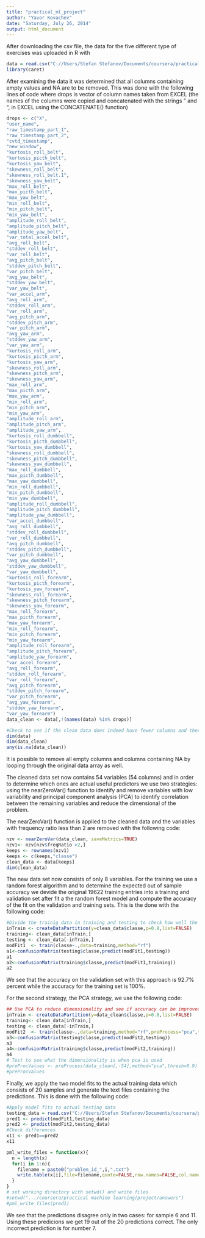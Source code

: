 ```yaml
---
title: "practical_ml_project"
author: "Yavor Kovachev"
date: "Saturday, July 26, 2014"
output: html_document
---
```


After downloading the csv file, the data for the five different type of exercises was uploaded in R with

```r
data = read.csv("C://Users/Stefan Stefanov/Documents/coursera/practical machine learning/project/data/training/pml-training.csv")
library(caret)

```

After examining the data it was determined that all columns containing empty values and NA are to be removed. This was done with the following lines of code where drops is vector of column names taken from EXCEL (the names of the columns were copied and concatenated with the strings " and ", in EXCEL using the CONCATENATE() function)

```r
drops <- c("X",
"user_name",
"raw_timestamp_part_1",
"raw_timestamp_part_2",
"cvtd_timestamp",
"new_window",
"kurtosis_roll_belt",
"kurtosis_picth_belt",
"kurtosis_yaw_belt",
"skewness_roll_belt",
"skewness_roll_belt.1",
"skewness_yaw_belt",
"max_roll_belt",
"max_picth_belt",
"max_yaw_belt",
"min_roll_belt",
"min_pitch_belt",
"min_yaw_belt",
"amplitude_roll_belt",
"amplitude_pitch_belt",
"amplitude_yaw_belt",
"var_total_accel_belt",
"avg_roll_belt",
"stddev_roll_belt",
"var_roll_belt",
"avg_pitch_belt",
"stddev_pitch_belt",
"var_pitch_belt",
"avg_yaw_belt",
"stddev_yaw_belt",
"var_yaw_belt",
"var_accel_arm",
"avg_roll_arm",
"stddev_roll_arm",
"var_roll_arm",
"avg_pitch_arm",
"stddev_pitch_arm",
"var_pitch_arm",
"avg_yaw_arm",
"stddev_yaw_arm",
"var_yaw_arm",
"kurtosis_roll_arm",
"kurtosis_picth_arm",
"kurtosis_yaw_arm",
"skewness_roll_arm",
"skewness_pitch_arm",
"skewness_yaw_arm",
"max_roll_arm",
"max_picth_arm",
"max_yaw_arm",
"min_roll_arm",
"min_pitch_arm",
"min_yaw_arm",
"amplitude_roll_arm",
"amplitude_pitch_arm",
"amplitude_yaw_arm",
"kurtosis_roll_dumbbell",
"kurtosis_picth_dumbbell",
"kurtosis_yaw_dumbbell",
"skewness_roll_dumbbell",
"skewness_pitch_dumbbell",
"skewness_yaw_dumbbell",
"max_roll_dumbbell",
"max_picth_dumbbell",
"max_yaw_dumbbell",
"min_roll_dumbbell",
"min_pitch_dumbbell",
"min_yaw_dumbbell",
"amplitude_roll_dumbbell",
"amplitude_pitch_dumbbell",
"amplitude_yaw_dumbbell",
"var_accel_dumbbell",
"avg_roll_dumbbell",
"stddev_roll_dumbbell",
"var_roll_dumbbell",
"avg_pitch_dumbbell",
"stddev_pitch_dumbbell",
"var_pitch_dumbbell",
"avg_yaw_dumbbell",
"stddev_yaw_dumbbell",
"var_yaw_dumbbell",
"kurtosis_roll_forearm",
"kurtosis_picth_forearm",
"kurtosis_yaw_forearm",
"skewness_roll_forearm",
"skewness_pitch_forearm",
"skewness_yaw_forearm",
"max_roll_forearm",
"max_picth_forearm",
"max_yaw_forearm",
"min_roll_forearm",
"min_pitch_forearm",
"min_yaw_forearm",
"amplitude_roll_forearm",
"amplitude_pitch_forearm",
"amplitude_yaw_forearm",
"var_accel_forearm",
"avg_roll_forearm",
"stddev_roll_forearm",
"var_roll_forearm",
"avg_pitch_forearm",
"stddev_pitch_forearm",
"var_pitch_forearm",
"avg_yaw_forearm",
"stddev_yaw_forearm",
"var_yaw_forearm")
data_clean <- data[,!(names(data) %in% drops)]

#Check to see if the clean data does indeed have fewer columns and there are no NA entries in the cleaned data set
dim(data)
dim(data_clean)
any(is.na(data_clean))

```

It is possible to remove all empty columns and columns containing NA by looping through the original data array as well.


The cleaned data set now contains 54 variables (54 columns) and in order to determine which ones are actual useful predictors we use two strategies: using the nearZeroVar() function to identify and remove variables with low variability and principal component analysis (PCA) to identify correlation between the remaining variables and reduce the dimensional of the problem.

The nearZeroVar() function is applied to the cleaned data and the variables with frequency ratio less than 2 are removed with the following code:

```r
nzv <- nearZeroVar(data_clean, saveMetrics=TRUE)
nzv1<- nzv[nzv$freqRatio >2,]  
keeps <- rownames(nzv1)
keeps <- c(keeps,"classe")
clean_data <- data[keeps]
dim(clean_data)

```
The new data set now consists of only 8 variables. For the training we use a random forest algorithm and to determine the expected out of sample accuracy we devide the original 19622 training entries into a training and validation set after fit a the random forest model and compute the accuracy of the fit on the validation and training sets. This is the done with the following code:


```r
#Divide the trainig data in training and testing to check how well the model performs
inTrain <- createDataPartition(y=clean_data$classe,p=0.8,list=FALSE)
training<- clean_data[inTrain,]
testing <- clean_data[-inTrain,]
modFit1  <- train(classe~.,data=training,method="rf")
a1<-confusionMatrix(testing$classe,predict(modFit1,testing))
a1
a2<-confusionMatrix(training$classe,predict(modFit1,training))
a2
```

We see that the accuracy on the validation set with this approach is 92.7% percent while the accuracy for the training set is 100%.

For the second strategy, the PCA strategy, we use the following code: 
```r
## Use PCA to reduce dimensionality and see if accuracy can be improved
inTrain <- createDataPartition(y=data_clean$classe,p=0.8,list=FALSE)
training<- clean_data[inTrain,]
testing <- clean_data[-inTrain,]
modFit2  <- train(classe~.,data=training,method="rf",preProcess="pca",thresh=0.9)
a3<-confusionMatrix(testing$classe,predict(modFit2,testing)) 
a3
a4<-confusionMatrix(training$classe,predict(modFit2,training))
a4
# Test to see what the dimensionality is when pca is used
#preProcValues <- preProcess(data_clean[,-54],method="pca",thresh=0.9)
#preProcValues

```



Finally, we apply the two model fits to the actual training data which consists of 20 samples and generate the text files containing the predictions. This is done with the following code:

```r
#Apply model fits to actual testing data
testing_data = read.csv("C://Users/Stefan Stefanov/Documents/coursera/practical machine learning/project/data/testing/pml-testing.csv")
pred1 <- predict(modFit1,testing_data)
pred2 <- predict(modFit2,testing_data)
#Check differences
x11 <- pred1==pred2
x11

pml_write_files = function(x){
  n = length(x)
  for(i in 1:n){
    filename = paste0("problem_id_",i,".txt")
    write.table(x[i],file=filename,quote=FALSE,row.names=FALSE,col.names=FALSE)
  }
}
# set working directory with setwd() and write files
#setwd(".../coursera/practical machine learning/project/answers")
#pml_write_files(pred1)

```

We see that the predictions disagree only in two cases: for sample 6 and 11. Using these predicions we get 19 out of the 20 predictions correct. The only incorrect prediction is for number 7.

